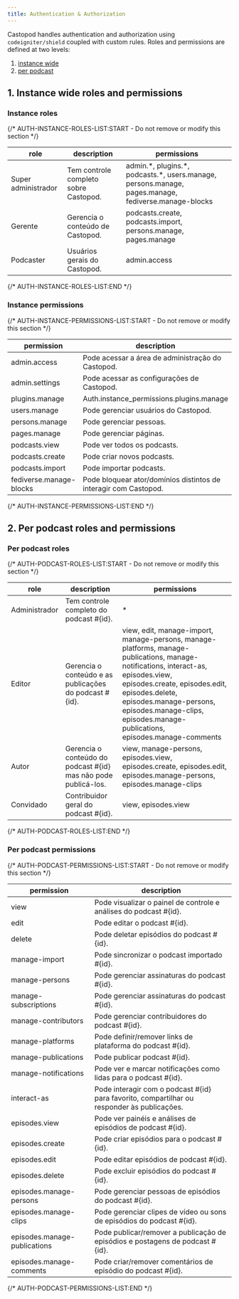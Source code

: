 ```yaml
---
title: Authentication & Authorization
---
```


Castopod handles authentication and authorization using `codeigniter/shield`
coupled with custom rules. Roles and permissions are defined at two levels:

1. [instance wide](#1-instance-wide-roles-and-permissions)
2. [per podcast](#2-per-podcast-roles-and-permissions)

## 1. Instance wide roles and permissions

### Instance roles

{/* AUTH-INSTANCE-ROLES-LIST:START - Do not remove or modify this section */}

| role                | description                           | permissions                                                                                            |
| ------------------- | ------------------------------------- | ------------------------------------------------------------------------------------------------------ |
| Super administrador | Tem controle completo sobre Castopod. | admin.\*, plugins.\*, podcasts.\*, users.manage, persons.manage, pages.manage, fediverse.manage-blocks |
| Gerente             | Gerencia o conteúdo de Castopod.      | podcasts.create, podcasts.import, persons.manage, pages.manage                                         |
| Podcaster           | Usuários gerais do Castopod.          | admin.access                                                                                           |

{/* AUTH-INSTANCE-ROLES-LIST:END */}

### Instance permissions

{/* AUTH-INSTANCE-PERMISSIONS-LIST:START - Do not remove or modify this section */}

| permission              | description                                                      |
| ----------------------- | ---------------------------------------------------------------- |
| admin.access            | Pode acessar a área de administração do Castopod.                |
| admin.settings          | Pode acessar as configurações de Castopod.                       |
| plugins.manage          | Auth.instance_permissions.plugins.manage                         |
| users.manage            | Pode gerenciar usuários do Castopod.                             |
| persons.manage          | Pode gerenciar pessoas.                                          |
| pages.manage            | Pode gerenciar páginas.                                          |
| podcasts.view           | Pode ver todos os podcasts.                                      |
| podcasts.create         | Pode criar novos podcasts.                                       |
| podcasts.import         | Pode importar podcasts.                                          |
| fediverse.manage-blocks | Pode bloquear ator/domínios distintos de interagir com Castopod. |

{/* AUTH-INSTANCE-PERMISSIONS-LIST:END */}

## 2. Per podcast roles and permissions

### Per podcast roles

{/* AUTH-PODCAST-ROLES-LIST:START - Do not remove or modify this section */}

| role          | description                                                      | permissions                                                                                                                                                                                                                                                                                 |
| ------------- | ---------------------------------------------------------------- | ------------------------------------------------------------------------------------------------------------------------------------------------------------------------------------------------------------------------------------------------------------------------------------------- |
| Administrador | Tem controle completo do podcast #\{id\}.                        | \*                                                                                                                                                                                                                                                                                          |
| Editor        | Gerencia o conteúdo e as publicações do podcast #\{id\}.         | view, edit, manage-import, manage-persons, manage-platforms, manage-publications, manage-notifications, interact-as, episodes.view, episodes.create, episodes.edit, episodes.delete, episodes.manage-persons, episodes.manage-clips, episodes.manage-publications, episodes.manage-comments |
| Autor         | Gerencia o conteúdo do podcast #\{id\} mas não pode publicá-los. | view, manage-persons, episodes.view, episodes.create, episodes.edit, episodes.manage-persons, episodes.manage-clips                                                                                                                                                                         |
| Convidado     | Contribuidor geral do podcast #\{id\}.                           | view, episodes.view                                                                                                                                                                                                                                                                         |

{/* AUTH-PODCAST-ROLES-LIST:END */}

### Per podcast permissions

{/* AUTH-PODCAST-PERMISSIONS-LIST:START - Do not remove or modify this section */}

| permission                   | description                                                                                   |
| ---------------------------- | --------------------------------------------------------------------------------------------- |
| view                         | Pode visualizar o painel de controle e análises do podcast #\{id\}.                           |
| edit                         | Pode editar o podcast #\{id\}.                                                                |
| delete                       | Pode deletar episódios do podcast #\{id\}.                                                    |
| manage-import                | Pode sincronizar o podcast importado #\{id\}.                                                 |
| manage-persons               | Pode gerenciar assinaturas do podcast #\{id\}.                                                |
| manage-subscriptions         | Pode gerenciar assinaturas do podcast #\{id\}.                                                |
| manage-contributors          | Pode gerenciar contribuidores do podcast #\{id\}.                                             |
| manage-platforms             | Pode definir/remover links de plataforma do podcast #\{id\}.                                  |
| manage-publications          | Pode publicar podcast #\{id\}.                                                                |
| manage-notifications         | Pode ver e marcar notificações como lidas para o podcast #\{id\}.                             |
| interact-as                  | Pode interagir com o podcast #\{id\} para favorito, compartilhar ou responder às publicações. |
| episodes.view                | Pode ver painéis e análises de episódios de podcast #\{id\}.                                  |
| episodes.create              | Pode criar episódios para o podcast #\{id\}.                                                  |
| episodes.edit                | Pode editar episódios de podcast #\{id\}.                                                     |
| episodes.delete              | Pode excluir episódios do podcast #\{id\}.                                                    |
| episodes.manage-persons      | Pode gerenciar pessoas de episódios do podcast #\{id\}.                                       |
| episodes.manage-clips        | Pode gerenciar clipes de vídeo ou sons de episódios do podcast #\{id\}.                       |
| episodes.manage-publications | Pode publicar/remover a publicação de episódios e postagens de podcast #\{id\}.               |
| episodes.manage-comments     | Pode criar/remover comentários de episódio do podcast #\{id\}.                                |

{/* AUTH-PODCAST-PERMISSIONS-LIST:END */}
